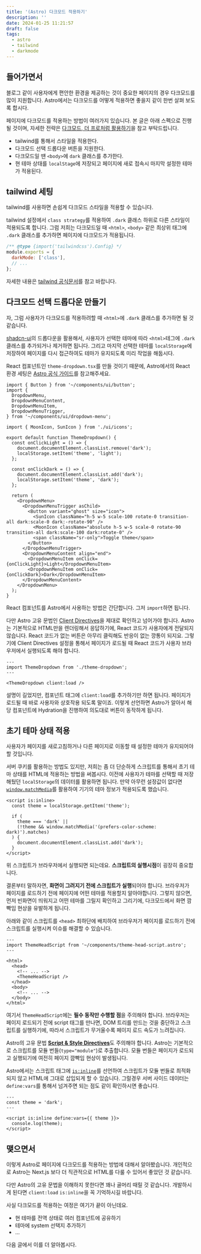 ```yaml
---
title: '(Astro) 다크모드 적용하기'
description: ''
date: 2024-01-25 11:21:57
draft: false
tags:
  - astro
  - tailwind
  - darkmode
---
```


## 들어가면서

블로그 같이 사용자에게 편안한 환경을 제공하는 것이 중요한 페이지의 경우 다크모드를 많이 지원합니다. Astro에서는 다크모드를 어떻게 적용하면 좋을지 같이 한번 살펴 보도록 합시다.

페이지에 다크모드를 적용하는 방법이 여러가지 있습니다.
본 글은 아래 스펙으로 진행될 것이며, 자세한 전략은 [다크모드, 더 프로처럼 활용하기](https://bepyan.github.io/blog/2023/darkmode)을 참고 부탁드립니다.

- tailwind를 통해서 스타일을 적용한다.
- 다크모드 선택 드롭다운 버튼을 지원한다.
- 다크모드일 땐 `<body>`에 `dark` 클래스를 추가한다.
- 현 테마 상태를 `localStage`에 저장되고 페이지에 새로 접속시 마지막 설정한 테마가 적용된다.

## tailwind 세팅

tailwind를 사용하면 손쉽게 다크모드 스타일을 적용할 수 있습니다.

tailwind 설정에서 `class strategy`를 적용하여 `.dark` 클래스 하위로 다른 스타일이 적용되도록 합니다. 그럼 저희는 다크모드일 때 `<html>`, `<body>` 같은 최상위 태그에 `.dark` 클래스를 추가하면 페이지에 다크모드가 적용됩니다.

```js {3} title="tailwind.config.cjs"
/** @type {import('tailwindcss').Config} */
module.exports = {
  darkMode: ['class'],
  // ...
};
```

자세한 내용은 [tailwind 공식문서](https://tailwindcss.com/docs/dark-mode#toggling-dark-mode-manually)를 참고 바랍니다.

## 다크모드 선택 드롭다운 만들기

자, 그럼 사용자가 다크모드를 적용하려할 때 `<html>`에 `.dark` 클래스를 추가하면 될 것 같습니다.

[shadcn-ui](https://ui.shadcn.com/)의 드롭다운을 활용해서, 사용자가 선택한 테마에 따라 `<html>`테그에 `.dark` 클래스를 추가되거나 제거하면 됩니다. 그리고 마지막 선택한 테마를 `localStorage`에 저장하여 페이지를 다시 접근하여도 테마가 유지되도록 미리 작업을 해둡시다.

React 컴포넌트인 `theme-dropdown.tsx`를 만들 것이기 때문에, Astro에서의 React 환경 세팅은 [Astro 공식 가이드](https://docs.astro.build/en/guides/integrations-guide/react)를 참고해주세요.

```tsx title="components/theme-dropdown.tsx" {13,14,18,19}
import { Button } from '~/components/ui/button';
import {
  DropdownMenu,
  DropdownMenuContent,
  DropdownMenuItem,
  DropdownMenuTrigger,
} from '~/components/ui/dropdown-menu';

import { MoonIcon, SunIcon } from './ui/icons';

export default function ThemeDropdown() {
  const onClickLight = () => {
    document.documentElement.classList.remove('dark');
    localStorage.setItem('theme', 'light');
  };

  const onClickDark = () => {
    document.documentElement.classList.add('dark');
    localStorage.setItem('theme', 'dark');
  };

  return (
    <DropdownMenu>
      <DropdownMenuTrigger asChild>
        <Button variant="ghost" size="icon">
          <SunIcon className="h-5 w-5 scale-100 rotate-0 transition-all dark:scale-0 dark:-rotate-90" />
          <MoonIcon className="absolute h-5 w-5 scale-0 rotate-90 transition-all dark:scale-100 dark:rotate-0" />
          <span className="sr-only">Toggle theme</span>
        </Button>
      </DropdownMenuTrigger>
      <DropdownMenuContent align="end">
        <DropdownMenuItem onClick={onClickLight}>Light</DropdownMenuItem>
        <DropdownMenuItem onClick={onClickDark}>Dark</DropdownMenuItem>
      </DropdownMenuContent>
    </DropdownMenu>
  );
}
```

React 컴포넌트를 Astro에서 사용하는 방법은 간단합니다.
그저 `import`하면 됩니다.

다만 Astro 고유 문법인 [Client Directives](https://docs.astro.build/en/reference/directives-reference/#client-directives)을 제대로 확인하고 넘어가야 합니다. Astro는 기본적으로 HTML만을 렌더링해서 응답하기에, React 코드가 사용자에게 전달되지 않습니다. React 코드가 없는 버튼은 아무리 클릭해도 반응이 없는 깡통이 되지요. 그렇기에 Client Directives 설정을 통해서 페이지가 로드될 때 React 코드가 사용자 브라우저에서 실행되도록 해야 합니다.

```astro /client:load/
---
import ThemeDropdown from './theme-dropdown';
---

<ThemeDropdown client:load />
```

설명이 길었지만, 컴포넌트 태그에 `client:load`를 추가하기만 하면 됩니다. 페이지가 로드될 때 바로 사용자와 상호작용 되도록 말이죠. 이렇게 선언하면 Astro가 알아서 해당 컴포넌트에 Hydration을 진행하여 의도대로 버튼이 동작하게 됩니다.

## 초기 테마 상태 적용

사용자가 페이지를 새로고침하거나 다른 페이지로 이동할 때 설정한 테마가 유지되어야 할 것입니다.

서버 쿠키를 활용하는 방법도 있지만, 저희는 좀 더 단순하게 스크립트를 통해서 초기 테마 상태를 HTML에 적용하는 방법을 써봅시다. 이전에 사용자가 테마를 선택할 때 저장해뒀던 `localStorage`의 데이터를 활용하면 됩니다. 만약 아무런 설정값이 없다면 [`window.matchMedia`](https://developer.mozilla.org/ko/docs/Web/API/Window/matchMedia)를 활용하여 기기의 테마 정보가 적용되도록 했습니다.

```astro title="theme-head-script.astro"
<script is:inline>
  const theme = localStorage.getItem('theme');

  if (
    theme === 'dark' ||
    (!theme && window.matchMedia('(prefers-color-scheme: dark)').matches)
  ) {
    document.documentElement.classList.add('dark');
  }
</script>
```

위 스크립트가 브라우저에서 실행되면 되는데요. **스크립트의 실행시점**이 굉장히 중요합니다.

결론부터 말하자면, **화면이 그려지기 전에 스크립트가 실행**되어야 합니다.
브라우저가 페이지를 로드하기 전에 페이지에 어떤 테마를 적용할지 알아야합니다. 그렇지 않으면, 먼저 빈화면이 띄워지고 어떤 테마를 그릴지 확인하고 그리기에, 다크모드에서 화면 깜빡임 현상을 유발하게 됩니다.

아래와 같이 스크립트를 `<head>` 최하단에 배치하여 브라우저가 페이지를 로드하기 전에 스크립트를 실행시켜 이슈를 해결할 수 있습니다.

```astro {8}
---
import ThemeHeadScript from '~/components/theme-head-script.astro';
---

<html>
  <head>
    <!-- ... -->
    <ThemeHeadScript />
  </head>
  <body>
    <!-- ... -->
  </body>
</html>
```

여기서 `ThemeHeadScript`에는 **필수 동작만 수행할 점**을 주의해야 합니다.
브라우저는 페이지 로드되기 전에 script 태그를 만나면, DOM 트리를 만드는 것을 중단하고 스크립트를 실행하기에, 따라서 스크립트가 무거울수록 페이지 로드 속도가 느려집니다.

Astro의 고유 문법 [**Script & Style Directives**](https://docs.astro.build/en/reference/directives-reference/#script--style-directives)도 주의해야 합니다.
Astro는 기본적으로 스크립트를 모듈 번들(`type="module"`)로 추출합니다. 모듈 번들은 페이지가 로드되고 실행되기에 여전히 페이지 깜빡임 현상이 발생됩니다.

Astro에서는 스크립트 태그에 [`is:inline`](https://docs.astro.build/en/reference/directives-reference/#isinline)를 선언하여 스크립트가 모듈 번들로 최적화되지 않고 HTML에 그대로 삽입되게 할 수 있습니다. 그럴경우 서버 사이드 데이터는 `define:vars`를 통해서 넘겨주면 되는 점도 같이 확인하시면 좋습니다.

```astro title="theme-head-script.astro" /is:inline/
---
const theme = 'dark';
---

<script is:inline define:vars={{ theme }}>
  console.log(theme);
</script>
```

## 맺으면서

이렇게 Astro로 페이지에 다크모드를 적용하는 방법에 대해서 알아봤습니다.
개인적으로 Astro는 Next.js 보다 더 직관적으로 HTML를 다룰 수 있어서 좋았던 것 같습니다.

다만 Astro의 고유 문법을 이해하지 못한다면 꽤나 골머리 때릴 것 같습니다.
개발하시게 된다면 `client:load` `is:inline`을 꼭 기억하시길 바랍니다.

사실 다크모드를 적용하는 여정은 여기가 끝이 아닌데요.

- 현 테마를 전역 상태로 여러 컴포넌트에 공유하기
- 테마에 system 선택지 추가하기
- ...

다음 글에서 이를 더 알아봅시다.
